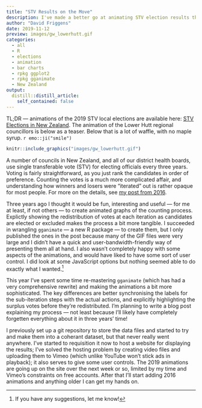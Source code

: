 ```yaml
---
title: "STV Results on the Move"
description: I've made a better go at animating STV election results this time around. Here's a brief announcement/overview.
author: "David Friggens"
date: 2019-11-12
preview: images/gw_lowerhutt.gif
categories:
  - all
  - R
  - elections
  - animation
  - bar charts
  - rpkg ggplot2
  - rpkg gganimate
  - New Zealand
output:
  distill::distill_article:
    self_contained: false
---
```


TL;DR --- animations of the 2019 STV local elections are available here:
[STV Elections in New Zealand](https://david.frigge.nz/stvnz/).
The animation of the Lower Hutt regional councillors is below as a teaser.
Below that is a lot of waffle, with no maple syrup. `r emo::ji("smile")`

```r
knitr::include_graphics("images/gw_lowerhutt.gif")
```

A number of councils in New Zealand, and all of our district health boards,
use single transferable vote (STV) for electing officials every three years.
Voting is fairly straightforward, as you just rank the candidates in order
of preference. Counting the votes is a much more complicated affair, and
understanding how winners and losers were "iterated" out is rather opaque
for most people.
For more on the details, see
[my post from 2016](../2016-11-simple-to-vote/).

Three years ago I thought it would be fun, interesting and useful --- for me
at least, if not others --- to create animated graphs of the counting
process. Explictly showing the redistribution of votes at each iteration as
candidates are elected or excluded makes the process a bit more tangible.
I succeeded in wrangling `gganimate` --- a new R package --- to create them,
but I only published the ones in the post because many of the GIF files were
very large and I didn't have a quick and user-bandwidth-friendly way of
presenting them all at hand. I also wasn't completely happy with some aspects of
the animations, and would have liked to have some sort of user control.
I did look at some JavaScript options but nothing seemed able to do exactly
what I wanted.^[If you have any suggestions, let me know!]

This year I've spent some time re-mastering `gganimate` (which has had a
very comprehensive rewrite) and making the animations a bit more sophisticated.
The key differences are better synchronising the labels for the sub-iteration
steps with the actual actions, and explicitly highlighting the surplus votes
before they're redistributed. I'm planning to write a blog post explaining
my process --- not least because I'll likely have completely forgetten
everything about it in three years' time!

I previously set up a git repository to store the data files and started to
try and make them into a coherant dataset, but that never really went anywhere.
I've started to requisition it now to host a website for displaying the results;
I've solved the hosting problem by creating video files and uploading them to
Vimeo (which unlike YouTube won't stick ads in playback); it also serves
to give some user controls.
The 2019 animations are going up on the site over the next week or so, limited
by my time and Vimeo's constraints on free accounts. After that I'll start
adding 2016 animations and anything older I can get my hands on.

